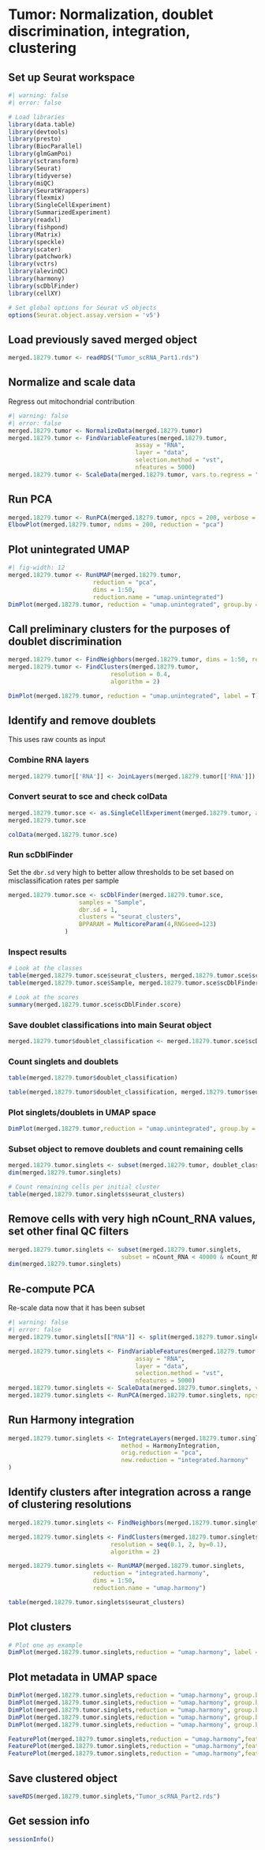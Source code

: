 # Tumor: Normalization, doublet discrimination, integration, clustering {#sec-tumor-normalizaation-clustering}

## Set up Seurat workspace

```r
#| warning: false
#| error: false

# Load libraries
library(data.table)
library(devtools)
library(presto)
library(BiocParallel)
library(glmGamPoi)
library(sctransform)
library(Seurat)
library(tidyverse)
library(miQC)
library(SeuratWrappers)
library(flexmix)
library(SingleCellExperiment)
library(SummarizedExperiment)
library(readxl)
library(fishpond)
library(Matrix)
library(speckle)
library(scater)
library(patchwork)
library(vctrs)
library(alevinQC)
library(harmony)
library(scDblFinder)
library(cellXY)

# Set global options for Seurat v5 objects
options(Seurat.object.assay.version = 'v5')
```

## Load previously saved merged object

```r
merged.18279.tumor <- readRDS("Tumor_scRNA_Part1.rds")
```

## Normalize and scale data
Regress out mitochondrial contribution

```r
#| warning: false
#| error: false
merged.18279.tumor <- NormalizeData(merged.18279.tumor)
merged.18279.tumor <- FindVariableFeatures(merged.18279.tumor, 
                                    assay = "RNA", 
                                    layer = "data", 
                                    selection.method = "vst", 
                                    nfeatures = 5000)
merged.18279.tumor <- ScaleData(merged.18279.tumor, vars.to.regress = "percent.mt")
```

## Run PCA

```r
merged.18279.tumor <- RunPCA(merged.18279.tumor, npcs = 200, verbose = FALSE)
ElbowPlot(merged.18279.tumor, ndims = 200, reduction = "pca")
```

## Plot unintegrated UMAP

```r
#| fig-width: 12
merged.18279.tumor <- RunUMAP(merged.18279.tumor, 
                        reduction = "pca", 
                        dims = 1:50, 
                        reduction.name = "umap.unintegrated")
DimPlot(merged.18279.tumor, reduction = "umap.unintegrated", group.by = c("Site", "Patient", "Timepoint"))
```

## Call preliminary clusters for the purposes of doublet discrimination

```r
merged.18279.tumor <- FindNeighbors(merged.18279.tumor, dims = 1:50, reduction = "pca")
merged.18279.tumor <- FindClusters(merged.18279.tumor, 
                             resolution = 0.4, 
                             algorithm = 2)

DimPlot(merged.18279.tumor, reduction = "umap.unintegrated", label = T)
```

## Identify and remove doublets
This uses raw counts as input

### Combine RNA layers

```r
merged.18279.tumor[['RNA']] <- JoinLayers(merged.18279.tumor[['RNA']])
```

### Convert seurat to sce and check colData

```r
merged.18279.tumor.sce <- as.SingleCellExperiment(merged.18279.tumor, assay = "RNA")
merged.18279.tumor.sce

colData(merged.18279.tumor.sce)
```

### Run scDblFinder
Set the `dbr.sd` very high to better allow thresholds to be set based on misclassification rates per sample

```r
merged.18279.tumor.sce <- scDblFinder(merged.18279.tumor.sce,
					samples = "Sample",
					dbr.sd = 1,
					clusters = "seurat_clusters",
				 	BPPARAM = MulticoreParam(4,RNGseed=123)
				)
```

### Inspect results

```r
# Look at the classes
table(merged.18279.tumor.sce$seurat_clusters, merged.18279.tumor.sce$scDblFinder.class)
table(merged.18279.tumor.sce$Sample, merged.18279.tumor.sce$scDblFinder.class)

# Look at the scores
summary(merged.18279.tumor.sce$scDblFinder.score)
```

### Save doublet classifications into main Seurat object

```r
merged.18279.tumor$doublet_classification <- merged.18279.tumor.sce$scDblFinder.class
```

### Count singlets and doublets

```r
table(merged.18279.tumor$doublet_classification)

table(merged.18279.tumor$doublet_classification, merged.18279.tumor$seurat_clusters)
```

### Plot singlets/doublets in UMAP space

```r
DimPlot(merged.18279.tumor,reduction = "umap.unintegrated", group.by = "doublet_classification")
```

### Subset object to remove doublets and count remaining cells

```r
merged.18279.tumor.singlets <- subset(merged.18279.tumor, doublet_classification %in% c("singlet"))
dim(merged.18279.tumor.singlets)

# Count remaining cells per initial cluster
table(merged.18279.tumor.singlets$seurat_clusters)
```

## Remove cells with very high nCount_RNA values, set other final QC filters

```r
merged.18279.tumor.singlets <- subset(merged.18279.tumor.singlets,
                                subset = nCount_RNA < 40000 & nCount_RNA > 1500 & nFeature_RNA > 750)
dim(merged.18279.tumor.singlets)
```

## Re-compute PCA

Re-scale data now that it has been subset

```r
#| warning: false
#| error: false
merged.18279.tumor.singlets[["RNA"]] <- split(merged.18279.tumor.singlets[["RNA"]], f = merged.18279.tumor.singlets$Sample)

merged.18279.tumor.singlets <- FindVariableFeatures(merged.18279.tumor.singlets, 
                                    assay = "RNA", 
                                    layer = "data", 
                                    selection.method = "vst", 
                                    nfeatures = 5000)
merged.18279.tumor.singlets <- ScaleData(merged.18279.tumor.singlets, vars.to.regress = "percent.mt")
merged.18279.tumor.singlets <- RunPCA(merged.18279.tumor.singlets, npcs = 200, verbose = FALSE)
```

## Run Harmony integration

```r
merged.18279.tumor.singlets <- IntegrateLayers(merged.18279.tumor.singlets, 
                                method = HarmonyIntegration, 
                                orig.reduction = "pca",
                                new.reduction = "integrated.harmony"
)
```

## Identify clusters after integration across a range of clustering resolutions

```r
merged.18279.tumor.singlets <- FindNeighbors(merged.18279.tumor.singlets, dims = 1:50, reduction = "integrated.harmony")

merged.18279.tumor.singlets <- FindClusters(merged.18279.tumor.singlets, 
                             resolution = seq(0.1, 2, by=0.1), 
                             algorithm = 2)

merged.18279.tumor.singlets <- RunUMAP(merged.18279.tumor.singlets,
                        reduction = "integrated.harmony",
                        dims = 1:50,
                        reduction.name = "umap.harmony")

table(merged.18279.tumor.singlets$seurat_clusters)
```

## Plot clusters

```r
# Plot one as example
DimPlot(merged.18279.tumor.singlets,reduction = "umap.harmony", label = TRUE, group.by = "RNA_snn_res.1")
```

## Plot metadata in UMAP space

```r
DimPlot(merged.18279.tumor.singlets,reduction = "umap.harmony", group.by = "Patient")
DimPlot(merged.18279.tumor.singlets,reduction = "umap.harmony", group.by = "Site")
DimPlot(merged.18279.tumor.singlets,reduction = "umap.harmony", group.by = "Timepoint")
DimPlot(merged.18279.tumor.singlets,reduction = "umap.harmony", group.by = "IpiCohort")
DimPlot(merged.18279.tumor.singlets,reduction = "umap.harmony", group.by = "Sample") + NoLegend()

FeaturePlot(merged.18279.tumor.singlets,reduction = "umap.harmony",features="nCount_RNA",order=T)
FeaturePlot(merged.18279.tumor.singlets,reduction = "umap.harmony",features="nFeature_RNA",order=T)
FeaturePlot(merged.18279.tumor.singlets,reduction = "umap.harmony",features="percent.mt",order=T)
```

## Save clustered object

```r
saveRDS(merged.18279.tumor.singlets,"Tumor_scRNA_Part2.rds")
```

## Get session info

```r
sessionInfo()
```
